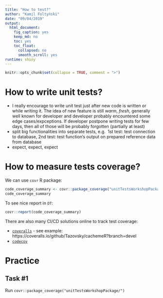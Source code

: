 ```yaml
---
title: "How to test?"
author: "Kamil Foltyński"
date: "09/04/2019"
output:
  html_document:
    fig_caption: yes
    keep_md: no
    toc: yes
    toc_float:
      collapsed: no
      smooth_scroll: yes
runtime: shiny
---
```


```r
knitr::opts_chunk$set(collapse = TRUE, comment = ">")
```

# How to write unit tests?

* I really encourage to write unit test just after new code is written or while writing it. 
The idea of new feature is still _warm_, _fresh_, generally well known for developer 
and developer probably encountered some edge cases/expceptions. If developer postpone writing tests for few days, 
then all of those will be probably forgotten (partially at least) 
* split big functionalities into separate tests, e.g. 
1st test: test connection to database, 
2nd test: test function's output on prepared reference data from database
* expect, expect, expect
  
# How to measure tests coverage?

We can use `covr` R package:

```r
code_coverage_summary <- covr::package_coverage("unitTestsWorkshopPackage/")
code_coverage_summary
```

To see nice report in `DT`:


```r
covr::report(code_coverage_summary)
```

There are also many CI/CD solutions online to track test coverage:

* [`coveralls`](https://coveralls.io) - see example: https://coveralls.io/github/Tazovsky/cachemeR?branch=devel
* [`codecov`](https://codecov.io)

# Practice 

## Task #1

Run `covr::package_coverage("unitTestsWorkshopPackage/")`
